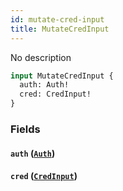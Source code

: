 ```yaml
---
id: mutate-cred-input
title: MutateCredInput
---
```



No description

```graphql
input MutateCredInput {
  auth: Auth!
  cred: CredInput!
}
```


### Fields

#### `auth` ([`Auth`](../../references/inputs/auth))




#### `cred` ([`CredInput`](../../references/inputs/cred-input))






